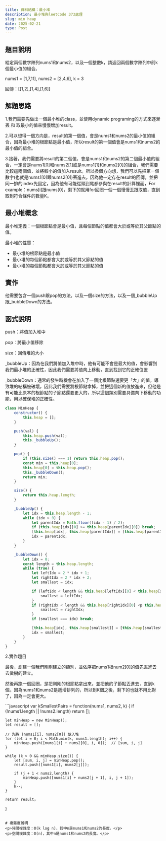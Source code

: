 ```yaml
---
title: 資料結構：最小堆
description: 最小堆與leetCode 373處理
slug: min_heap
date: 2025-02-21
type: Post
---
```


## 題目說明
<p>給定兩個數字陣列nums1和nums2，以及一個整數k，請返回兩個數字陣列中前k個最小值的組合。</p>
<p>nums1 = [1,7,11], nums2 = [2,4,6], k = 3</p>
<p>回傳：[[1,2],[1,4],[1,6]]</p>

## 解題思路
<p>1.我們需要先做出一個最小堆的class，並使用dynamic programing的方式來逐漸丟 和 取最小的值來慢慢增加result。</p>
<p>2.可以想得一個方向是，result的第一個值，會是nums1和nums2的最小值的組合，因為最小堆的根節點是最小值，所以result的第一個值會是nums1和nums2的最小值的組合。</p>
<p>3.接著，我們需要將result的第二個值，會是nums1和nums2的第二個最小值的組合，一定會是nums1[0]和nums2[1]或是nums1[1]和nums2[0]的組合，我們需要比較這兩個值，並將較小的值加入result。所以換個方向想，我們可以先把第一個數字(也就是nums1[0]跟nums2[0])丟進去，因為他一定存在result的回傳，並把同一排的index先固定，因為他有可能從頭到尾都參與在result的計算裡面，For example：nums[i]跟nums[0]，剩下的就用for回圈一個一個慢慢丟跟取值，直到取到符合條件的數量K。</p>



## 最小堆概念
<p>最小堆定義：一個根節點會是最小值，且每個節點的值都會大於或等於其父節點的值。</p>
<p>最小堆的性質：</p>
<ul>
    <li>最小堆的根節點是最小值</li>
    <li>最小堆的每個節點都會大於或等於其父節點的值</li>
    <li>最小堆的每個節點都會大於或等於其父節點的值</li>
</ul>

## 實作
<p>他需要包含一個push跟pop的方法，以及一個size的方法，以及一個_bubbleUp跟_bubbleDown的方法。</p>

## 函式說明
<p>push：將值加入堆中</p>
<p>pop：將最小值移除</p>
<p>size：回傳堆的大小</p>
<p>_bubbleUp：因為在我們將值加入堆中時，他有可能不會是最大的值，會影響到我們最小堆的正確性，因此我們需要將值向上移動，直到找到它的正確位置</p>
<p>_bubbleDown：通常的發生時機會在加入了一個比根節點還要更「大」的值，導致堆的結構被破壞，因此我們需要將根節點拿掉，並把這個新的值放進來，但他是有可能比原本的根節點的子節點還要更大的，所以這個類別需要具備向下移動的功能，用以確保堆的正確性。</p>

```javascript
class MinHeap {
    constructor() {
        this.heap = [];
    }

    push(val) {
        this.heap.push(val);
        this._bubbleUp();
    }

    pop() {
        if (this.size() === 1) return this.heap.pop();
        const min = this.heap[0];
        this.heap[0] = this.heap.pop();
        this._bubbleDown();
        return min;
    }

    size() {
        return this.heap.length;
    }

    _bubbleUp() {
        let idx = this.heap.length - 1;
        while (idx > 0) {
            let parentIdx = Math.floor((idx - 1) / 2);
            if (this.heap[idx][0] >= this.heap[parentIdx][0]) break;
            [this.heap[idx], this.heap[parentIdx]] = [this.heap[parentIdx], this.heap[idx]];
            idx = parentIdx;
        }
    }

    _bubbleDown() {
        let idx = 0;
        const length = this.heap.length;
        while (true) {
            let leftIdx = 2 * idx + 1;
            let rightIdx = 2 * idx + 2;
            let smallest = idx;

            if (leftIdx < length && this.heap[leftIdx][0] < this.heap[smallest][0]) {
                smallest = leftIdx;
            }
            if (rightIdx < length && this.heap[rightIdx][0] <p this.heap[smallest][0]) {
                smallest = rightIdx;
            }
            if (smallest === idx) break;

            [this.heap[idx], this.heap[smallest]] = [this.heap[smallest], this.heap[idx]];
            idx = smallest;
        }
    }
}
```
2.實作題目
<p>最後，創建一個我們剛剛建立的類別，並依序把nums1根num2[0]的值先丟進去去做樹的建立。</p>
<p>然後再跑一個回圈，是把剛剛的根節點拿出來，並把他的子節點丟進去，直到k個。因為nums1和nums2是遞增排列的，所以到K個之後，剩下的也就不用比對了，因為一定會更大。</p>
```javascript
var kSmallestPairs = function(nums1, nums2, k) {
    if (!nums1.length || !nums2.length) return [];
    
    let minHeap = new MinHeap();
    let result = [];

    // 先將 (nums1[i], nums2[0]) 放入堆
    for (let i = 0; i < Math.min(k, nums1.length); i++) {
        minHeap.push([nums1[i] + nums2[0], i, 0]);  // [sum, i, j]
    }

    while (k > 0 && minHeap.size()) {
        let [sum, i, j] = minHeap.pop();
        result.push([nums1[i], nums2[j]]);

        if (j + 1 < nums2.length) {
            minHeap.push([nums1[i] + nums2[j + 1], i, j + 1]);
        }
        k--;
    }
    
    return result;
}
```

# 複雜度說明
<p>時間複雜度：O(k log n)，其中n是nums1和nums2的長度。</p>
<p>空間複雜度：O(n)，其中n是nums1和nums2的長度。</p>
